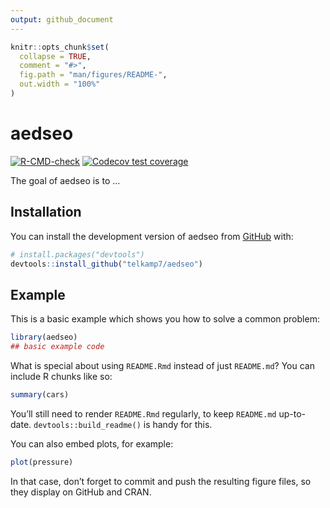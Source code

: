 ```yaml
---
output: github_document
---
```


<!-- README.md is generated from README.Rmd. Please edit that file -->

```r
knitr::opts_chunk$set(
  collapse = TRUE,
  comment = "#>",
  fig.path = "man/figures/README-",
  out.width = "100%"
)
```

# aedseo

<!-- badges: start -->
[![R-CMD-check](https://github.com/telkamp7/aedseo/actions/workflows/R-CMD-check.yaml/badge.svg)](https://github.com/telkamp7/aedseo/actions/workflows/R-CMD-check.yaml)
[![Codecov test coverage](https://codecov.io/gh/telkamp7/aedseo/branch/master/graph/badge.svg)](https://app.codecov.io/gh/telkamp7/aedseo?branch=master)
<!-- badges: end -->

The goal of aedseo is to ...

## Installation

You can install the development version of aedseo from [GitHub](https://github.com/) with:

``` r
# install.packages("devtools")
devtools::install_github("telkamp7/aedseo")
```

## Example

This is a basic example which shows you how to solve a common problem:

```r
library(aedseo)
## basic example code
```

What is special about using `README.Rmd` instead of just `README.md`? You can include R chunks like so:

```r
summary(cars)
```

You'll still need to render `README.Rmd` regularly, to keep `README.md` up-to-date. `devtools::build_readme()` is handy for this.

You can also embed plots, for example:

```r
plot(pressure)
```

In that case, don't forget to commit and push the resulting figure files, so they display on GitHub and CRAN.
